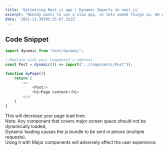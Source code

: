 ```yaml
---
title: 'Optimizing Next.js app | Dynamic Imports in next.js'
excerpt: "Nobody wants to use a slow app, so lets speed things up. We will use dynamic imports on our Next.js pages to reduce the build size. Lets see how to do it!"
date: '2021-12-30T05:35:07.322Z'
---
```




## Code Snippet

```javascript
import dynamic from "next/dynamic";

//Replace with your component's address
const Post = dynamic(() => import("../components/Post")); 

function myPage(){
    return (
        <>
            <Post/>
            <h1>Page content</h1>
        </>
    )
}
```
This will decrease your page load time.  
Note: Any component that covers major screen space should not be dynamically loaded,  
Dynamic loading causes the js bundle to be sent in pieces (multiple requests).  
Using it with Major components will adversely affect the user experience.